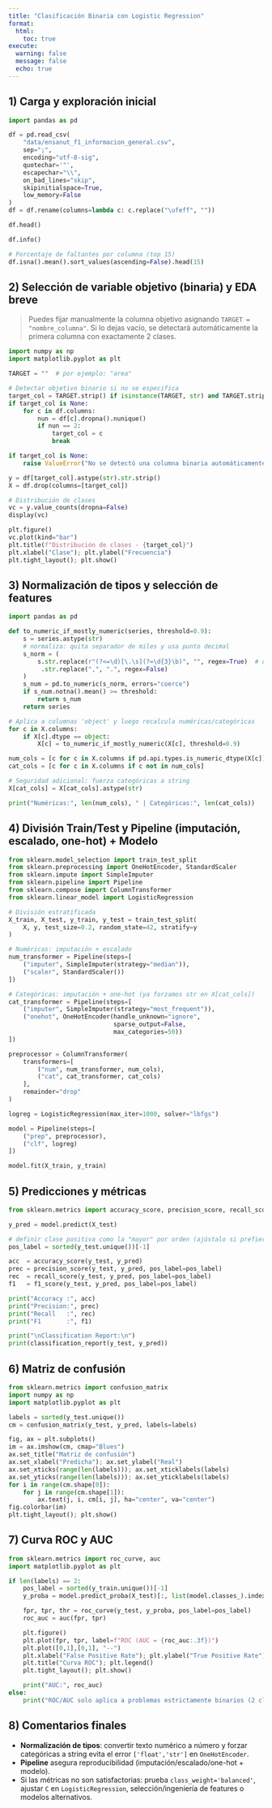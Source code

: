 ```yaml
---
title: "Clasificación Binaria con Logistic Regression"
format:
  html:
    toc: true
execute:
  warning: false
  message: false
  echo: true
---
```


## 1) Carga y exploración inicial

```python
import pandas as pd

df = pd.read_csv(
    "data/ensanut_f1_informacion_general.csv",
    sep=";",
    encoding="utf-8-sig",
    quotechar='"',
    escapechar="\\",
    on_bad_lines="skip",
    skipinitialspace=True,
    low_memory=False
)
df = df.rename(columns=lambda c: c.replace("\ufeff", ""))

df.head()
```

```python
df.info()
```

```python
# Porcentaje de faltantes por columna (top 15)
df.isna().mean().sort_values(ascending=False).head(15)
```

## 2) Selección de variable objetivo (binaria) y EDA breve

> Puedes fijar manualmente la columna objetivo asignando `TARGET = "nombre_columna"`.
> Si lo dejas vacío, se detectará automáticamente la primera columna con exactamente 2 clases.

```python
import numpy as np
import matplotlib.pyplot as plt

TARGET = ""  # por ejemplo: "area"

# Detectar objetivo binario si no se especifica
target_col = TARGET.strip() if isinstance(TARGET, str) and TARGET.strip() else None
if target_col is None:
    for c in df.columns:
        nun = df[c].dropna().nunique()
        if nun == 2:
            target_col = c
            break

if target_col is None:
    raise ValueError("No se detectó una columna binaria automáticamente. Define TARGET con el nombre de tu variable objetivo.")

y = df[target_col].astype(str).str.strip()
X = df.drop(columns=[target_col])

# Distribución de clases
vc = y.value_counts(dropna=False)
display(vc)

plt.figure()
vc.plot(kind="bar")
plt.title(f"Distribución de clases - {target_col}")
plt.xlabel("Clase"); plt.ylabel("Frecuencia")
plt.tight_layout(); plt.show()
```

## 3) Normalización de tipos y selección de features

```python
import pandas as pd

def to_numeric_if_mostly_numeric(series, threshold=0.9):
    s = series.astype(str)
    # normaliza: quita separador de miles y usa punto decimal
    s_norm = (
        s.str.replace(r"(?<=\d)[\.\s](?=\d{3}\b)", "", regex=True)  # quita . o espacio de miles
         .str.replace(",", ".", regex=False)                             # coma -> punto decimal
    )
    s_num = pd.to_numeric(s_norm, errors="coerce")
    if s_num.notna().mean() >= threshold:
        return s_num
    return series

# Aplica a columnas 'object' y luego recalcula numéricas/categóricas
for c in X.columns:
    if X[c].dtype == object:
        X[c] = to_numeric_if_mostly_numeric(X[c], threshold=0.9)

num_cols = [c for c in X.columns if pd.api.types.is_numeric_dtype(X[c])]
cat_cols = [c for c in X.columns if c not in num_cols]

# Seguridad adicional: fuerza categóricas a string
X[cat_cols] = X[cat_cols].astype(str)

print("Numéricas:", len(num_cols), " | Categóricas:", len(cat_cols))
```

## 4) División Train/Test y Pipeline (imputación, escalado, one-hot) + Modelo

```python
from sklearn.model_selection import train_test_split
from sklearn.preprocessing import OneHotEncoder, StandardScaler
from sklearn.impute import SimpleImputer
from sklearn.pipeline import Pipeline
from sklearn.compose import ColumnTransformer
from sklearn.linear_model import LogisticRegression

# División estratificada
X_train, X_test, y_train, y_test = train_test_split(
    X, y, test_size=0.2, random_state=42, stratify=y
)

# Numéricas: imputación + escalado
num_transformer = Pipeline(steps=[
    ("imputer", SimpleImputer(strategy="median")),
    ("scaler", StandardScaler())
])

# Categóricas: imputación + one-hot (ya forzamos str en X[cat_cols])
cat_transformer = Pipeline(steps=[
    ("imputer", SimpleImputer(strategy="most_frequent")),
    ("onehot", OneHotEncoder(handle_unknown="ignore",
                             sparse_output=False,
                             max_categories=50))
])

preprocessor = ColumnTransformer(
    transformers=[
        ("num", num_transformer, num_cols),
        ("cat", cat_transformer, cat_cols)
    ],
    remainder="drop"
)

logreg = LogisticRegression(max_iter=1000, solver="lbfgs")

model = Pipeline(steps=[
    ("prep", preprocessor),
    ("clf", logreg)
])

model.fit(X_train, y_train)
```

## 5) Predicciones y métricas

```python
from sklearn.metrics import accuracy_score, precision_score, recall_score, f1_score, classification_report

y_pred = model.predict(X_test)

# definir clase positiva como la "mayor" por orden (ajústalo si prefieres otra)
pos_label = sorted(y_test.unique())[-1]

acc  = accuracy_score(y_test, y_pred)
prec = precision_score(y_test, y_pred, pos_label=pos_label)
rec  = recall_score(y_test, y_pred, pos_label=pos_label)
f1   = f1_score(y_test, y_pred, pos_label=pos_label)

print("Accuracy :", acc)
print("Precision:", prec)
print("Recall   :", rec)
print("F1       :", f1)

print("\nClassification Report:\n")
print(classification_report(y_test, y_pred))
```

## 6) Matriz de confusión

```python
from sklearn.metrics import confusion_matrix
import numpy as np
import matplotlib.pyplot as plt

labels = sorted(y_test.unique())
cm = confusion_matrix(y_test, y_pred, labels=labels)

fig, ax = plt.subplots()
im = ax.imshow(cm, cmap="Blues")
ax.set_title("Matriz de confusión")
ax.set_xlabel("Predicha"); ax.set_ylabel("Real")
ax.set_xticks(range(len(labels))); ax.set_xticklabels(labels)
ax.set_yticks(range(len(labels))); ax.set_yticklabels(labels)
for i in range(cm.shape[0]):
    for j in range(cm.shape[1]):
        ax.text(j, i, cm[i, j], ha="center", va="center")
fig.colorbar(im)
plt.tight_layout(); plt.show()
```

## 7) Curva ROC y AUC

```python
from sklearn.metrics import roc_curve, auc
import matplotlib.pyplot as plt

if len(labels) == 2:
    pos_label = sorted(y_train.unique())[-1]
    y_proba = model.predict_proba(X_test)[:, list(model.classes_).index(pos_label)]

    fpr, tpr, thr = roc_curve(y_test, y_proba, pos_label=pos_label)
    roc_auc = auc(fpr, tpr)

    plt.figure()
    plt.plot(fpr, tpr, label=f"ROC (AUC = {roc_auc:.3f})")
    plt.plot([0,1],[0,1], "--")
    plt.xlabel("False Positive Rate"); plt.ylabel("True Positive Rate")
    plt.title("Curva ROC"); plt.legend()
    plt.tight_layout(); plt.show()

    print("AUC:", roc_auc)
else:
    print("ROC/AUC solo aplica a problemas estrictamente binarios (2 clases).")
```

## 8) Comentarios finales

- **Normalización de tipos**: convertir texto numérico a número y forzar categóricas a string evita el error `['float','str']` en `OneHotEncoder`.
- **Pipeline** asegura reproducibilidad (imputación/escalado/one-hot + modelo).
- Si las métricas no son satisfactorias: prueba `class_weight='balanced'`, ajustar `C` en `LogisticRegression`, selección/ingeniería de features o modelos alternativos.
